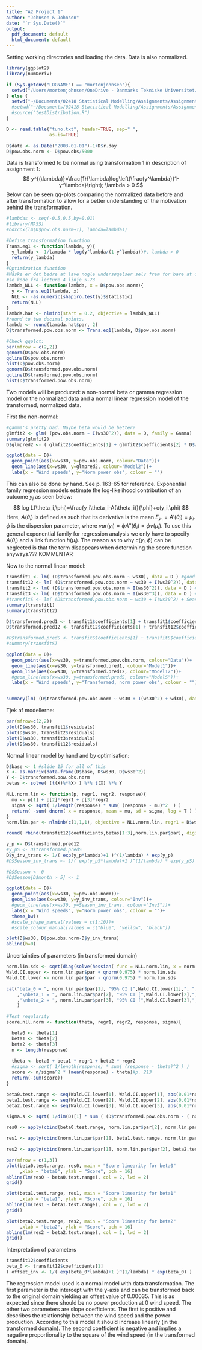 ```yaml
---
title: "A2 Project 1"
author: "Johnsen & Johnsen"
date: "`r Sys.Date()`"
output:
  pdf_document: default
  html_document: default
---
```


Setting working directories and loading the data. Data is also normalized.

```r
library(ggplot2)
library(numDeriv)

if (Sys.getenv("LOGNAME") == "mortenjohnsen"){
  setwd("/Users/mortenjohnsen/OneDrive - Danmarks Tekniske Universitet/DTU/9. Semester/02418 - Statistical Modelling/Project-1/")
} else {
  setwd("~/Documents/02418 Statistical Modelling/Assignments/Assignment 1/Project-1")
  #setwd("~/Documents/02418 Statistical Modelling/Assignments/Assignment 1/Project-1/Project 2")
  #source("testDistribution.R")
}

D <- read.table("tuno.txt", header=TRUE, sep=" ", 
                as.is=TRUE)

D$date <- as.Date("2003-01-01")-1+D$r.day
D$pow.obs.norm <- D$pow.obs/5000
```

Data is transformed to be normal using transformation 1 in description of assignment 1:
$$
y^{(\lambda)}=\frac{1}{\lambda}log\left(\frac{y^\lambda}{1-y^\lambda}\right); \lambda > 0
$$
Below can be seen qq-plots comparing the normalized data before and after transformation to allow for a better understanding of the motivation behind the transformation.

```r
#lambdas <- seq(-0.5,0.5,by=0.01)
#library(MASS)
#boxcox(lm(D$pow.obs.norm~1), lambda=lambdas)

#Define transformation function
Trans.eq1 <- function(lambda, y){
  y_lambda <- 1/lambda * log(y^lambda/(1-y^lambda))#, lambda > 0
  return(y_lambda)
}
#Optimization function
#Måske er det bedre at lave nogle undersøgelser selv frem for bare at optimere lambda (Overvej til senere).
#se kode fra lecture 4 linje 5-73
lambda_NLL <- function(lambda, x = D$pow.obs.norm){
  y <- Trans.eq1(lambda, x)
  NLL <- -as.numeric(shapiro.test(y)$statistic)
  return(NLL)
}
lambda.hat <- nlminb(start = 0.2, objective = lambda_NLL)
#round to two decimal points.
lambda <- round(lambda.hat$par, 2)
D$transformed.pow.obs.norm <- Trans.eq1(lambda, D$pow.obs.norm)

#Check qqplot:
par(mfrow = c(2,2))
qqnorm(D$pow.obs.norm)
qqline(D$pow.obs.norm)
hist(D$pow.obs.norm)
qqnorm(D$transformed.pow.obs.norm)
qqline(D$transformed.pow.obs.norm)
hist(D$transformed.pow.obs.norm)
```
Two models will be produced: a non-normal beta or gamma regression model or the normalized data and a normal linear regression model of the transformed, normalized data.

First the non-normal:
```r
#gamma's pretty bad. Maybe beta would be better?
glmfit2 <- glm( (pow.obs.norm ~ I(ws30^2)), data = D, family = Gamma)
summary(glmfit2)
D$glmpred2 <- ( glmfit2$coefficients[1] + glmfit2$coefficients[2] * D$ws30^2)^(-1)

ggplot(data = D)+
  geom_point(aes(x=ws30, y=pow.obs.norm, colour="Data"))+
  geom_line(aes(x=ws30, y=glmpred2, colour="Model2"))+
  labs(x = "Wind speeds", y="Norm power obs", colour = "")
```
This can also be done by hand. See p. 163-65 for reference. Exponential family regression models estimate the log-likelihood contribution of an outcome $y_i$ as seen below:
$$
log L(\theta_i,\phi)=\frac{y_i\theta_i-A(\theta_i)}{\phi}+c(y_i,\phi)
$$
Here, $A(\theta_i)$ is defined as such that its derivative is the mean $E_{y_1}=A'(\theta_i)=\mu_i$. $\phi$ is the dispersion parameter, where $var(y_i)=\phi A''(\theta_i)=\phi v(\mu_i)$. To use this general exponential family for regression analysis we only have to specify $A(\theta_i)$ and a link function $h(\mu_i)$. The reason as to why $c(y_i,\phi)$ can be neglected is that the term disappears when determining the score function anyways.??? KOMMENTAR



Now to the normal linear model:

```r
transfit1 <- lm( (D$transformed.pow.obs.norm ~ ws30), data = D ) #good for comparison
transfit12 <- lm( (D$transformed.pow.obs.norm ~ ws30 + I(ws30^2)), data = D) #brilliant
transfit2 <- lm( (D$transformed.pow.obs.norm ~ I(ws30^2)), data = D ) #1. jeg har ladt disse to stå for at illustrere noget med residualerne
transfit3 <- lm( (D$transformed.pow.obs.norm ~ I(ws30^3)), data = D ) #2. 
#transfitS <- lm( (D$transformed.pow.obs.norm ~ ws30 + I(ws30^2) + Season), data = D )
summary(transfit1)
summary(transfit12)

D$transformed.pred1 <- transfit1$coefficients[1] + transfit1$coefficients[2] * D$ws30
D$transformed.pred12 <- transfit12$coefficients[1] + transfit12$coefficients[2] * D$ws30 + transfit12$coefficients[3] * D$ws30^2

#D$transformed.predS <- transfitS$coefficients[1] + transfitS$coefficients[2] * D$ws30 + transfitS$coefficients[3] * D$ws30^2 + transfitS$coefficients[4] * D$Season
#summary(transfitS)

ggplot(data = D)+
  geom_point(aes(x=ws30, y=transformed.pow.obs.norm, colour="Data"))+
  geom_line(aes(x=ws30, y=transformed.pred1, colour="Model1"))+
  geom_line(aes(x=ws30, y=transformed.pred12, colour="Model12"))+
  #geom_line(aes(x=ws30, y=transformed.predS, colour="ModelS"))+
  labs(x = "Wind speeds", y="Transformed, norm power obs", colour = "")


summary(lm( (D$transformed.pow.obs.norm ~ ws30 + I(ws30^2) + wd30), data = D)) #simply a check with the final model to make sure that wd still is irrelevant as regressor
```

Tjek af modellerne:

```r
par(mfrow=c(2,2))
plot(D$ws30, transfit1$residuals)
plot(D$ws30, transfit2$residuals)
plot(D$ws30, transfit3$residuals)
plot(D$ws30, transfit12$residuals)
```

Normal linear model by hand and by optimisation:
```r
D$base <- 1 #slide 15 for all of this
X <- as.matrix(data.frame(D$base, D$ws30, D$ws30^2))
Y <- D$transformed.pow.obs.norm
betas <- solve( (t(X)%*%X) ) %*% t(X) %*% Y

NLL.norm.lin <- function(p, regr1, regr2, response){
  mu <- p[1] + p[2]*regr1 + p[3]*regr2
  sigma <- sqrt( 1/length(response) * sum( (response - mu)^2  ) )
  return( -sum( dnorm( x = response, mean = mu, sd = sigma, log = T ) )  )
}
norm.lin.par <- nlminb(c(1,1,1), objective = NLL.norm.lin, regr1 = D$ws30, regr2 = D$ws30^2, response = Y)

round( rbind(transfit12$coefficients,betas[1:3],norm.lin.par$par), digits=6)
```
```r
y_p <- D$transformed.pred12
#y_pS <- D$transformed.predS
D$y_inv_trans <- 1/( exp(y_p*lambda)+1 )^(1/lambda) * exp(y_p)
#D$Season_inv_trans <- 1/( exp(y_pS*lambda)+1 )^(1/lambda) * exp(y_pS)

#D$Season <- 0
#D$Season[D$month > 5] <- 1

ggplot(data = D)+
  geom_point(aes(x=ws30, y=pow.obs.norm))+
  geom_line(aes(x=ws30, y=y_inv_trans, colour="Inv"))+
  #geom_line(aes(x=ws30, y=Season_inv_trans, colour="InvS"))+
  labs(x = "Wind speeds", y="Norm power obs", colour = "")+
  theme_bw()
  #scale_shape_manual(values = c(1:10))+
  #scale_colour_manual(values = c("blue", "yellow", "black"))

plot(D$ws30, D$pow.obs.norm-D$y_inv_trans)
abline(h=0)

```
Uncertainties of parameters (in transformed domain)
```r
norm.lin.sds <- sqrt(diag(solve(hessian( func = NLL.norm.lin, x = norm.lin.par$par, regr1 = D$ws30, regr2 = D$ws30^2, response = D$transformed.pow.obs.norm ))))
Wald.CI.upper <- norm.lin.par$par + qnorm(0.975) * norm.lin.sds
Wald.CI.lower <- norm.lin.par$par - qnorm(0.975) * norm.lin.sds

cat("beta_0 = ", norm.lin.par$par[1], "95% CI [",Wald.CI.lower[1],", ",Wald.CI.upper[1],"]"
    ,"\nbeta_1 = ", norm.lin.par$par[2], "95% CI [",Wald.CI.lower[2],", ",Wald.CI.upper[2],"]"
    ,"\nbeta_2 = ", norm.lin.par$par[3], "95% CI [",Wald.CI.lower[3],", ",Wald.CI.upper[3],"]"
    )

#Test regularity
score.nll.norm <- function(theta, regr1, regr2, response, sigma){

  beta0 <- theta[1]
  beta1 <- theta[2]
  beta2 <- theta[3]
  n <- length(response)
  
  theta <- beta0 + beta1 * regr1 + beta2 * regr2
  #sigma <- sqrt( 1/length(response) * sum( (response - theta)^2 ) )
  score <- n/sigma^2 * (mean(response) - theta)#p. 213
  return(-sum(score))
}

beta0.test.range <- seq(Wald.CI.lower[1], Wald.CI.upper[1], abs(0.01*norm.lin.par$par[1]))
beta1.test.range <- seq(Wald.CI.lower[2], Wald.CI.upper[2], abs(0.01*norm.lin.par$par[2]))
beta2.test.range <- seq(Wald.CI.lower[3], Wald.CI.upper[3], abs(0.01*norm.lin.par$par[3]))

sigma.s <- sqrt( 1/dim(D)[1] * sum ( (D$transformed.pow.obs.norm - ( norm.lin.par$par[1] + norm.lin.par$par[2] * D$ws30 + norm.lin.par$par[3] * D$ws30^2) )^2 ) )

res0 <- apply(cbind(beta0.test.range, norm.lin.par$par[2], norm.lin.par$par[3]), MARGIN = 1, FUN = score.nll.norm, regr1 = D$ws30, regr2 = D$ws30^2, response = D$transformed.pow.obs.norm, sigma = sigma.s)

res1 <- apply(cbind(norm.lin.par$par[1], beta1.test.range, norm.lin.par$par[3]), MARGIN = 1, FUN = score.nll.norm, regr1 = D$ws30, regr2 = D$ws30^2, response = D$transformed.pow.obs.norm, sigma = sigma.s)

res2 <- apply(cbind(norm.lin.par$par[1], norm.lin.par$par[2], beta2.test.range), MARGIN = 1, FUN = score.nll.norm, regr1 = D$ws30, regr2 = D$ws30^2, response = D$transformed.pow.obs.norm, sigma = sigma.s)

par(mfrow = c(1,3))
plot(beta0.test.range, res0, main = "Score linearity for beta0"
     ,xlab = "beta0", ylab = "Score", pch = 16)
abline(lm(res0 ~ beta0.test.range), col = 2, lwd = 2)
grid()

plot(beta1.test.range, res1, main = "Score linearity for beta1"
     ,xlab = "beta1", ylab = "Score", pch = 16)
abline(lm(res1 ~ beta1.test.range), col = 2, lwd = 2)
grid()

plot(beta2.test.range, res2, main = "Score linearity for beta2"
     ,xlab = "beta2", ylab = "Score", pch = 16)
abline(lm(res2 ~ beta2.test.range), col = 2, lwd = 2)
grid()

```

Interpretation of parameters 
```r
transfit12$coefficients
beta_0 <- transfit12$coefficients[1]
( offset_inv <- 1/( exp(beta_0*lambda)+1 )^(1/lambda) * exp(beta_0) )
```
The regression model used is a normal model with data transformation. The first parameter is the intercept with the y-axis and can be transformed back to the original domain yielding an offset value of 0.00035. This is as expected since there should be no power production at 0 wind speed.
The other two parameters are slope coefficients. The first is positive and describes the relationship between the wind speed and the power production. According to this model it should increase linearly (in the transformed domain). The second coefficient is negative and implies a negative proportionality to the square of the wind speed (in the transformed domain).

